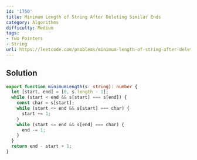 ```yaml
---
id: '1750'
title: Minimum Length of String After Deleting Similar Ends
category: Algorithms
difficulty: Medium
tags:
- Two Pointers
- String
url: https://leetcode.com/problems/minimum-length-of-string-after-deleting-similar-ends
---
```


## Solution

```typescript filename="solution.ts" copy
export function minimumLength(s: string): number {
  let [start, end] = [0, s.length - 1];
  while (start < end && s[start] === s[end]) {
    const char = s[start];
    while (start <= end && s[start] === char) {
      start += 1;
    }
    while (start <= end && s[end] === char) {
      end -= 1;
    }
  }
  return end - start + 1;
}
```

